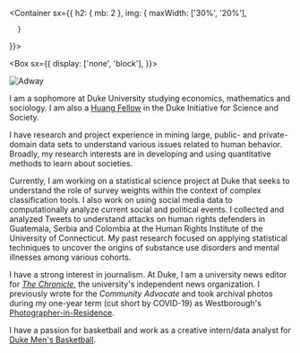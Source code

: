 
<Container
  sx={{
    h2: { mb: 2 },
    img: {
        maxWidth: ['30%', '20%'],
        
      }
  }}>

<Box sx={{
  display: ['none', 'block'],
}}>

![Adway](/adway.png)

</Box>

<div>

I am a sophomore at Duke University studying economics, mathematics and sociology. I am also a [Huang Fellow](https://scienceandsociety.duke.edu/learn/undergraduate-programs/huang-fellows-program/profiles-of-huang-fellows/) in the Duke Initiative for Science and Society.

I have research and project experience in mining large, public- and private-domain data sets to understand various issues related to human behavior. Broadly, my research interests are in developing and using quantitative methods to learn about societies.

Currently, I am working on a statistical science project at Duke that seeks to understand the role of survey weights within the context of complex classification tools. I also work on using social media data to computationally analyze current social and political events. I collected and analyzed Tweets to understand attacks on human rights defenders in Guatemala, Serbia and Colombia at the Human Rights Institute of the University of Connecticut. My past research focused on applying statistical techniques to uncover the origins of substance use disorders and mental illnesses among various cohorts.

I have a strong interest in journalism. At Duke, I am a university news editor for [_The Chronicle_](https://dukechronicle.com/staff/adway-s-wadekar), the university's independent news organization. I previously wrote for the _Community Advocate_ and took archival photos during my one-year term (cut short by COVID-19) as Westborough's [Photographer-in-Residence](https://www.instagram.com/thewestborougharchive/).

I have a passion for basketball and work as a creative intern/data analyst for [Duke Men's Basketball](https://twitter.com/DukeMBB).

</div>

</Container>
